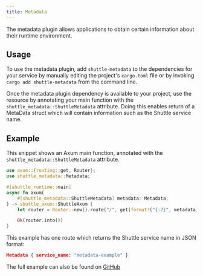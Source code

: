 ```yaml
---
title: Metadata
---
```


The metadata plugin allows applications to obtain certain information about their runtime environment.

## Usage

To use the metadata plugin, add `shuttle-metadata` to the dependencies for your service by manually editing the project's `cargo.toml` file or by invoking `cargo add shuttle-metadata` from the command line.

Once the metadata plugin dependency is available to your project, use the resource by annotating your main function with the `shuttle_metadata::ShuttleMetadata` attribute. Doing this enables return of a MetaData struct which will contain information such as the Shuttle service name.

## Example

This snippet shows an Axum main function, annotated with the `shuttle_metadata::ShuttleMetadata` attribute.

```rust main.rs
use axum::{routing::get, Router};
use shuttle_metadata::Metadata;

#[shuttle_runtime::main]
async fn axum(
    #[shuttle_metadata::ShuttleMetadata] metadata: Metadata,
) -> shuttle_axum::ShuttleAxum {
    let router = Router::new().route("/", get(format!("{:?}", metadata)));

    Ok(router.into())
}
```

This example has one route which returns the Shuttle service name in JSON format:

```JSON
Metadata { service_name: "metadata-example" }
```

The full example can also be found on [GitHub](https://github.com/shuttle-hq/shuttle-examples/tree/main/axum/metadata)
